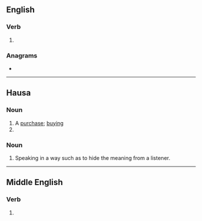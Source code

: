 {{also|Saye}}
==English==

===Verb===
{{head|en|verb}}

# {{obsolete spelling of|say|lang=en}}

===Anagrams===
* {{anagrams|en|a=aesy|Ayes|Seay|ayes|easy|eyas|yeas}}

----

==Hausa==

===Noun===
{{ha-noun|m|sàyē|sàyē-sàyē}}

# A [[purchase]]; [[buying]]
# {{verbal noun of|saya|lang=ha}}

===Noun===
{{ha-noun|m|sā̀yē}}

# Speaking in a way such as to hide the meaning from a listener.

----

==Middle English==

===Verb===
{{head|enm|verb}}

# {{alt form|lang=enm|assayen}}